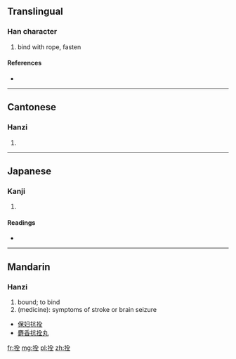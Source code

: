 {{also|揎}}
==Translingual==

===Han character===
{{Han char|rn=64|rad=手|as=06|sn=9|four=5801<sub>4</sub>|canj=手人一土 (QOMG)}}

# bind with rope, fasten

====References====
* {{Han ref|kx=0428.100|dkj=12000|dj=0776.230|hdz=31871.140|uh=62F4|ud=25332|bh=AC43|bd=44099}}

----

==Cantonese==

===Hanzi===
{{yue-hanzi|jyut=[[saan1]]|y=saan1}}

# {{defn|lang=yue|sort=手06}}

----

==Japanese==

===Kanji===
{{ja-kanji|grade=|rs=手06}}

# {{defn|lang=ja|sort=手06}}

====Readings====
* {{ja-readings|on=[[せん]] (sen)|kun=[[えらぶ]] (erabu)}}

----

==Mandarin==

===Hanzi===
{{cmn-hanzi|pin=[[shuān]] ([[shuan1]])|wg=shuan<sup>1</sup>}}

# bound; to bind
# (medicine): symptoms of stroke or brain seizure

* [[保妇抗拴]]
* [[麝香抗拴丸]]

[[fr:拴]]
[[mg:拴]]
[[pl:拴]]
[[zh:拴]]